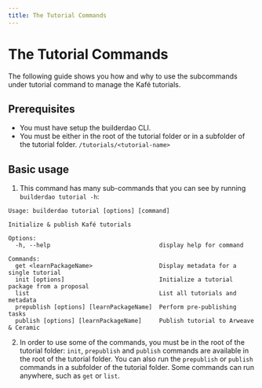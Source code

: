 ```yaml
---
title: The Tutorial Commands
---
```



# The Tutorial Commands

The following guide shows you how and why to use the subcommands under tutorial command to manage the Kafé tutorials.

## Prerequisites

- You must have setup the builderdao CLI.
- You must be either in the root of the tutorial folder or in a subfolder of the tutorial folder. `/tutorials/<tutorial-name>`

## Basic usage

1. This command has many sub-commands that you can see by running `builderdao tutorial -h`:

```text
Usage: builderdao tutorial [options] [command]

Initialize & publish Kafé tutorials

Options:
  -h, --help                               display help for command

Commands:
  get <learnPackageName>                   Display metadata for a single tutorial
  init [options]                           Initialize a tutorial package from a proposal
  list                                     List all tutorials and metadata
  prepublish [options] [learnPackageName]  Perform pre-publishing tasks
  publish [options] [learnPackageName]     Publish tutorial to Arweave & Ceramic
```

2. In order to use some of the commands, you must be in the root of the tutorial folder: `init`, `prepublish` and `publish` commands are available in the root of the tutorial folder. You can also run the `prepublish` or `publish` commands in a subfolder of the tutorial folder. Some commands can run anywhere, such as `get` or `list`.

<Authors path="apps/docs/pages/builderdao-cli/tutorial.mdx" />
